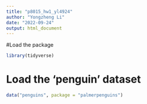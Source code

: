 ```yaml
---
title: "p8015_hw1_yl4924"
author: "Yongzheng Li"
date: "2022-09-24"
output: html_document
---
```

#Load the package
```r
library(tidyverse)
```


# Load the 'penguin' dataset
```r
data("penguins", package = "palmerpenguins")
```

